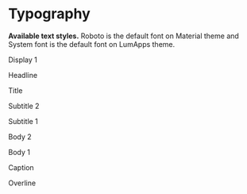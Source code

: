 # Typography

**Available text styles.**
Roboto is the default font on Material theme and System font is the default font on LumApps theme.

<DemoBlock>
<p className="lumx-typography-display1">Display 1</p>
<p className="lumx-typography-headline">Headline</p>
<p className="lumx-typography-title">Title</p>
<p className="lumx-typography-subtitle2">Subtitle 2</p>
<p className="lumx-typography-subtitle1">Subtitle 1</p>
<p className="lumx-typography-body2">Body 2</p>
<p className="lumx-typography-body1">Body 1</p>
<p className="lumx-typography-caption">Caption</p>
<p className="lumx-typography-overline">Overline</p>
</DemoBlock>
